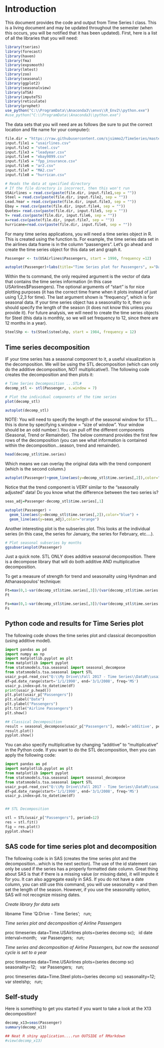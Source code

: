 # Introduction


This document provides the code and output from Time Series I class. This is a living document and may be updated throughout the semester (when this occurs, you will be notified that it has been updated).  First, here is a list of all the libraries that you will need:

```r
library(tseries)
library(forecast)
library(haven)
library(fma)
library(expsmooth)
library(lmtest)
library(zoo)
library(seasonal)
library(ggplot2)
library(seasonalview)
library(aTSA)
library(imputeTS)
library(reticulate)
library(prophet)
use_python("C:\\ProgramData\\Anaconda3\\envs\\R_Env2\\python.exe")
#use_python("C:\\ProgramData\\Anaconda3\\python.exe")
```

The data sets that you will need are as follows (be sure to put the correct location and file name for your computer):

```r

file.dir = "https://raw.githubusercontent.com/sjsimmo2/TimeSeries/master/" 
input.file1 = "usairlines.csv"
input.file2 = "steel.csv"
input.file3 = "leadyear.csv"
input.file4 = "ebay9899.csv"
input.file5 = "fpp_insurance.csv" 
input.file6 = "ar2.csv"
input.file7 = "MA2.csv"
input.file8 = "hurrican.csv"

# Reads the data at specified directory
# If the file directory is incorrect, then this won't run
USAirlines = read.csv(paste(file.dir, input.file1,sep = ""))
Steel = read.csv(paste(file.dir, input.file2, sep = ""))
Lead.Year = read.csv(paste(file.dir, input.file3, sep = ""))
Ebay = read.csv(paste(file.dir, input.file4, sep = ""))
Quotes= read.csv(paste(file.dir, input.file5, sep = ""))
Y= read.csv(paste(file.dir, input.file6, sep = ""))
x=read.csv(paste(file.dir, input.file7, sep = ""))
hurricane=read.csv(paste(file.dir, input.file8, sep = ""))
```


For many time series applications, you will need a time series object in R.  This is created using the function ts.  For example, the time series data set in the airlines data frame is in the column "passengers".  Let's go ahead and create the time series object for this data set and graph it.

```r

Passenger <- ts(USAirlines$Passengers, start = 1990, frequency =12)

autoplot(Passenger)+labs(title="Time Series plot for Passengers", x="Date",y="Passengers")

```



Within the ts command, the only required argument is the vector of data that contains the time series information (in this case USAirlines$Passengers).  The optional arguments of "start" is for nice plotting purposes (it has the correct time frame when it plots instead of just using 1,2,3 for time).  The last argument shown is "frequency", which is for seasonal data.  If your time series object has a seasonality to it, then you should specify the length of the season (it does not know this unless you provide it).  For future analysis, we will need to create the time series objects for Steel (this data is monthly, so we will set frequency to 12, since there are 12 months in a year).

```r
SteelShp <- ts(Steel$steelshp, start = 1984, frequency = 12)

```


## Time series decomposition


IF your time series has a seasonal component to it, a useful visualization is the decomposition.  We will be using the STL decomposition (which can only do the additive decomposition, NOT multiplicative!).  The following code creates the decomposition and then plots it:

```r
# Time Series Decomposition ...STL#
decomp_stl <- stl(Passenger, s.window = 7)

# Plot the individual components of the time series
plot(decomp_stl)

autoplot(decomp_stl)

```

NOTE: You will need to specify the length of the seasonal window for STL...this is done by specifying s.window = "size of window".  Your window should be an odd number.\\
You can pull off the different components (Seasonal, Trend or Remainder). The below command provides the first few rows of the decomposition (you can see what information is contained within the decomposition...season, trend and remainder).

```r

head(decomp_stl$time.series)

```

Which means we can overlay the original data with the trend component (which is the second column.)

```r

autoplot(Passenger)+geom_line(aes(y=decomp_stl$time.series[,2]),color="blue")

```

Notice that the trend component is VERY similar to the "seasonally adjusted" data!  Do you know what the difference between the two series is?

```r

seas_adj=Passenger-decomp_stl$time.series[,1]

autoplot(Passenger) +
  geom_line(aes(y=decomp_stl$time.series[,2]),color="blue") +
  geom_line(aes(y=seas_adj),color="orange")

```

Another interesting plot is the subseries plot.  This looks at the individual series (in this case, the series for January, the series for February, etc....).

```r

# Plot seasonal subseries by months
ggsubseriesplot(Passenger)

```
Just a quick note.  STL ONLY does additive seasonal decomposition.  There is a decompose library that will do both additive AND multiplicative decomposition.

To get a measure of strength for trend and seasonality using Hyndman and Athanasopoulos' technique:

```r
Ft=max(0,1-var(decomp_stl$time.series[,3])/(var(decomp_stl$time.series[,3])+var(decomp_stl$time.series[,2]) + 2*cov(decomp_stl$time.series[,3],decomp_stl$time.series[,2])))
Ft

Fs=max(0,1-var(decomp_stl$time.series[,3])/(var(decomp_stl$time.series[,3])+var(decomp_stl$time.series[,1])+2*cov(decomp_stl$time.series[,3],decomp_stl$time.series[,1])))
Fs
```




## Python code and results for Time Series plot

The following code shows the time series plot and classical decomposition (using additive model).

```python

import pandas as pd
import numpy as np
import matplotlib.pyplot as plt
from matplotlib import pyplot
from statsmodels.tsa.seasonal import seasonal_decompose
from statsmodels.tsa.seasonal import STL
usair_p=pd.read_csv("Q:\\My Drive\\Fall 2017 - Time Series\\DataR\\usairlines.csv")
df=pd.date_range(start='1/1/1990', end='3/1/2008', freq='MS')
usair_p.index=pd.to_datetime(df)
print(usair_p.head())
plt.plot(usair_p["Passengers"])
plt.xlabel("Date")
plt.ylabel("Passengers")
plt.title("Airline Passengers")
plt.show()

## Classical Decomposition
result = seasonal_decompose(usair_p["Passengers"], model='additive', period=12)
result.plot()
pyplot.show()


```

 You can also specify multiplicative by changing "additive" to "multiplicative" in the Python code.  If you want to do the STL decomposition, then you can apply the following code:


```python
import pandas as pd
import matplotlib.pyplot as plt
from matplotlib import pyplot
from statsmodels.tsa.seasonal import seasonal_decompose
from statsmodels.tsa.seasonal import STL
usair_p=pd.read_csv("Q:\\My Drive\\Fall 2017 - Time Series\\DataR\\usairlines.csv")
df=pd.date_range(start='1/1/1990', end='3/1/2008', freq='MS')
usair_p.index=pd.to_datetime(df)


## STL Decomposition

stl = STL(usair_p["Passengers"], period=12)
res = stl.fit()
fig = res.plot()
pyplot.show()

```


## SAS code for time series plot and decomposition

The following code is in SAS (creates the time series plot and the decomposition...which is the next section).  The use of the id statement can only be used if the series has a properly formatted date column.  Great thing about SAS is that if there is a missing value (or missing date), it will impute it for you.  It can also aggregate easily in SAS.  If you do not have a date column, you can still use this command, you will use seasonality = and then set the length of the season.  However, if you use the seasonality option, SAS will not recognize missing dates.

_Create library for data sets_  \  

libname Time 'Q:\My Drive\Fall 2017 - Time Series\Data';  \  
run; \  

_Time series plot and decomposition of Airline Passengers_ \  

proc timeseries data=Time.USAirlines plots=(series decomp sc); \  
	id date interval=month; \  
	var Passengers; \  
	run; \  

_Time series and decomposition of Airline Passengers, but now the seasonal cycle is set to a year_ \ 

proc timeseries data=Time.USAirlines plots=(series decomp sc) seasonality=12; \  
	var Passengers; \  
run; \  


proc timeseries data=Time.Steel plots=(series decomp sc) seasonality=12; \  
	var steelshp; \  
run; \  


## Self-study

Here is something to get you started if you want to take a look at the X13 decomposition!

```r

decomp_x13=seas(Passenger)
summary(decomp_x13)

## Neat R shiny application....run OUTSIDE of RMarkdown
#view(decomp_x13)

```

